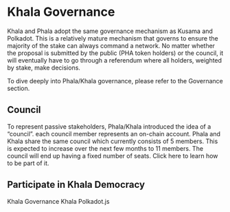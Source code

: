 # Khala Governance

Khala and Phala adopt the same governance mechanism as Kusama and Polkadot. This is a relatively mature mechanism that governs to ensure the majority of the stake can always command a network. No matter whether the proposal is submitted by the public (PHA token holders) or the council, it will eventually have to go through a referendum where all holders, weighted by stake, make decisions.

To dive deeply into Phala/Khala governance, please refer to the Governance section.

## Council <a href="#council" id="council"></a>

To represent passive stakeholders, Phala/Khala introduced the idea of a “council”. each council member represents an on-chain account. Phala and Khala share the same council which currently consists of 5 members. This is expected to increase over the next few months to 11 members. The council will end up having a fixed number of seats. Click here to learn how to be part of it.

## Participate in Khala Democracy <a href="#participate-in-khala-democracy" id="participate-in-khala-democracy"></a>

Khala Governance Khala Polkadot.js
